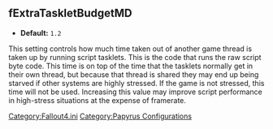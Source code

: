 <onlyinclude>
== fExtraTaskletBudgetMD ==
* '''Default:''' <Code>1.2</Code>

This setting controls how much time taken out of another game thread is taken up by running script tasklets.
This is the code that runs the raw script byte code.
This time is on top of the time that the tasklets normally get in their own thread, but because that thread is shared they may end up being starved if other systems are highly stressed.
If the game is not stressed, this time will not be used.
Increasing this value may improve script performance in high-stress situations at the expense of framerate.
</onlyinclude>


[[Category:Fallout4.ini]]
[[Category:Papyrus Configurations]]